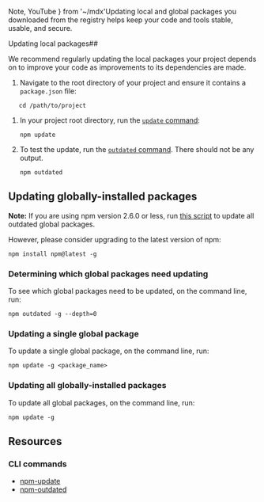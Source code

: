   Note,
  YouTube
} from '~/mdx'Updating local and global packages you downloaded from the registry helps keep your code and tools stable, usable, and secure.

Updating local packages##

We recommend regularly updating the local packages your project depends on to improve your code as improvements to its dependencies are made.

1. Navigate to the root directory of your project and ensure it contains a `package.json` file:

```
   cd /path/to/project
   ```

1. In your project root directory, run the [`update` command][npm-update]:

   ```
   npm update
   ```

2. To test the update, run the [`outdated` command][npm-outdated]. There should not be any output.

   ```
   npm outdated
   ```

## Updating globally-installed packages


**Note:** If you are using npm version 2.6.0 or less, run [this script](https://gist.github.com/othiym23/4ac31155da23962afd0e) to update all outdated global packages.

However, please consider upgrading to the latest version of npm:

```
npm install npm@latest -g
```

</Note>

### Determining which global packages need updating

To see which global packages need to be updated, on the command line, run:

```
npm outdated -g --depth=0
```

### Updating a single global package

To update a single global package, on the command line, run:

```
npm update -g <package_name>
```

### Updating all globally-installed packages

To update all global packages, on the command line, run:

```
npm update -g
```

## Resources

<YouTube id="HRudtPGcOt4" />

### CLI commands

- [npm-update](/cli/update)
- [npm-outdated](/cli/outdated)

[npm-update]: /cli/update
[npm-outdated]: /cli/outdated
